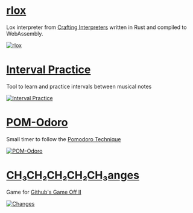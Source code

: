 

# [rlox](https://rlox-wasm.now.sh/)

Lox interpreter from
[Crafting Interpreters](http://www.craftinginterpreters.com/) written in
Rust and compiled to WebAssembly.

[![rlox](./things/rlox.png)](https://rlox-wasm.now.sh/)

# [Interval Practice](http://joliv.me/interval-practice/)

Tool to learn and practice intervals between musical notes

[![Interval Practice](./things/interval-practice.png)](http://joliv.me/interval-practice/)

# [POM-Odoro](http://joliv.me/POM-Odoro/)

Small timer to follow the
[Pomodoro Technique](https://en.wikipedia.org/wiki/Pomodoro_Technique)

[![POM-Odoro](./things/pom-odoro.png)](http://joliv.me/POM-Odoro/)

# [CH₃CH₂CH₂CH₂CH₃anges](http://blaquenkot.github.io/game-off-2013/)

Game for
[Github's Game Off II](https://github.com/blog/1674-github-game-off-ii)

[![Changes](./things/changes.png)](http://blaquenkot.github.io/game-off-2013/)
